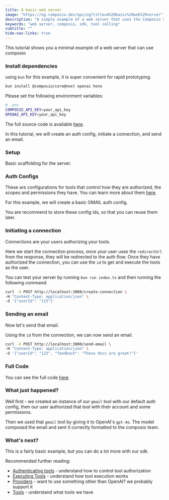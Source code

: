 ```yaml
---
title: A basic web server
image: "https://og.composio.dev/api/og?title=A%20basic%20web%20server"   # image for socials
description: "A simple example of a web server that uses the Composio SDK to call tools."
keywords: "web server, composio, sdk, tool calling"
subtitle: ""
hide-nav-links: true
---
```


This tutorial shows you a minimal example of a web server that can use composio


### Install dependencies

using `bun` for this example, it is super convenient for rapid prototyping.

```bash
bun install @composio/core@next openai hono
```

Please set the following environment variables:

```bash
# .env
COMPOSIO_API_KEY=your_api_key
OPENAI_API_KEY=your_api_key
```

The full source code is available [here](https://github.com/ComposioHQ/composio/blob/next/fern/pages/examples/src/sample-webserver/index.ts).

In this tutorial, we will create an auth config, initiate a connection, and send an email.

### Setup

Basic scaffolding for the server.

<SnippetCode
  src="fern/snippets/typescript/sample-webserver/index.ts"
  startLine={1}
  endLine={10}
  title="Setup"
  highlightStart={9}
  highlightEnd={9}
/>


### Auth Configs

These are configurations for tools that control how they are authorized, the scopes and permissions they have. You can learn more about them [here](/authenticating-tools).

For this example, we will create a basic GMAIL auth config.

You are recommend to store these config ids, so that you can reuse them later.

<SnippetCode
  src="fern/snippets/typescript/sample-webserver/index.ts"
  startLine={12}
  endLine={16}
  title="Auth Configs"
/>


### Initiating a connection

Connections are your users authorizing your tools.

Here we start the connection process, once your user uses the `redirectUrl` from the response, 
they will be redirected to the auth flow. 
Once they have authorized the connection, you can use the `id` to get and execute the tools as the user.

<SnippetCode
  src="fern/snippets/typescript/sample-webserver/index.ts"
  startLine={16}
  endLine={27}
  title="Initiating a connection"
  highlightStart={19}
  highlightEnd={19}
/>

You can test your server by running `bun run index.ts` and then running the following command:

```bash
curl -X POST http://localhost:3000/create-connection \
-H "Content-Type: application/json" \
-d '{"userId": "123"}'
```

### Sending an email

Now let's send that email.

<SnippetCode
  src="fern/snippets/typescript/sample-webserver/index.ts"
  startLine={29}
  endLine={59}
  title="Sending an email"
  highlightStart={56}
  highlightEnd={56}
/>

Using the `id` from the connection, we can now send an email.

```bash
curl -X POST http://localhost:3000/send-email \
-H "Content-Type: application/json" \
-d '{"userId": "123", "feedback": "These docs are great!"}'
```


### Full Code

You can see the full code [here](https://github.com/ComposioHQ/composio/blob/next/fern/snippets/typescript/sample-webserver/index.ts).


### What just happened?

Well first - we created an instance of our `gmail` tool with our default auth config, then our user authorized that tool with their account and some permissions.

Then we used that `gmail` tool by giving it to OpenAI's `gpt-4o`. The model composed the email and sent it correctly formatted to the composio team.

### What's next?

This is a fairly basic example, but you can do a lot more with our sdk.

Recommended further reading:

- [Authenticating tools](/authenticating-tools) - understand how to control tool authorization
- [Executing Tools](/executing-tools) - understand how tool execution works
- [Providers](/providers) - want to use something other than OpenAI? we probably support it
- [Tools](/tools) - understand what tools we have



